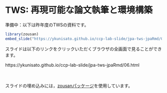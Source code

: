 # TWS: 再現可能な論文執筆と環境構築


準備中：以下は昨年度のTWSの資料です。

```r
library(zousan)
embed_slide("https://ykunisato.github.io/ccp-lab-slide/jpa-tws-jpaRmd/06.html#1")
```


スライドは以下のリンクをクリックいただくブラウザの全画面で見ることができます。

https://ykunisato.github.io/ccp-lab-slide/jpa-tws-jpaRmd/06.html

<br>
<br>
スライドの埋め込みには，[zousanパッケージ](https://kazutan.github.io/blog/2017/03/embed-slide-into-rmd/)を使用しています。